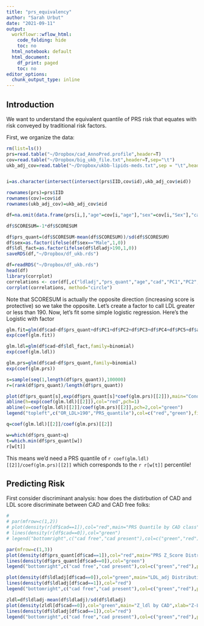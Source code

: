 ```yaml
---
title: "prs_equivalency"
author: "Sarah Urbut"
date: "2021-09-11"
output: 
  workflowr::wflow_html:
    code_folding: hide
    toc: no
  html_notebook: default
  html_document:
    df_print: paged
    toc: no
editor_options:
  chunk_output_type: inline
---
```


## Introduction

We want to understand the equivalent quantile of PRS risk that equates with risk conveyed by traditional risk factors.

First, we organize the data:
```r
rm(list=ls())
prs=read.table("~/Dropbox/cad_AnnoPred.profile",header=T)
cov=read.table("~/Dropbox/big_ukb_file.txt",header=T,sep="\t")
ukb_adj_cov=read.table("~/Dropbox/ukbb-lipids-meds.txt",sep = "\t",header = T)


i=as.character(intersect(intersect(prs$IID,cov$id),ukb_adj_cov$eid))

rownames(prs)=prs$IID
rownames(cov)=cov$id
rownames(ukb_adj_cov)=ukb_adj_cov$eid

df=na.omit(data.frame(prs[i,],"age"=cov[i,"age"],"sex"=cov[i,"Sex"],"cad"=cov[i,"Incd_Coronary_Artery_Disease_HARD"],cov[i,c("PC1","PC2","PC3","PC4","PC5")],"ldladj"=ukb_adj_cov[i,"ldladj"]))

df$SCORESUM=-1*df$SCORESUM

df$prs_quant=(df$SCORESUM-mean(df$SCORESUM))/sd(df$SCORESUM)
df$sex=as.factor(ifelse(df$sex=="Male",1,0))
df$ldl_fact=as.factor(ifelse(df$ldladj>190,1,0))
saveRDS(df,"~/Dropbox/df_ukb.rds")
```

```r
df=readRDS("~/Dropbox/df_ukb.rds")
head(df)
library(corrplot)
correlations <- cor(df[,c("ldladj","prs_quant","age","cad","PC1","PC2","PC3","PC4","PC5")])
corrplot(correlations, method="circle")
```

Note that SCORESUM is actually the opposite direction (increasing score is protective) so we take the opposite. Let's create a factor to call LDL greater or less than 190. Now, let's fit some simple logistic regression. Here's the Logistic with factor

```r
glm.fit=glm(df$cad~df$prs_quant+df$PC1+df$PC2+df$PC3+df$PC4+df$PC5+df$age+df$sex+df$ldl_fact,family=binomial)
exp(coef(glm.fit))

glm.ldl=glm(df$cad~df$ldl_fact,family=binomial)
exp(coef(glm.ldl))

glm.prs=glm(df$cad~df$prs_quant,family=binomial)
exp(coef(glm.prs))

s=sample(seq(1,length(df$prs_quant)),100000)
r=(rank(df$prs_quant)/length(df$prs_quant))

plot(df$prs_quant[s],exp(df$prs_quant[s]*coef(glm.prs)[[2]]),main="Conditional OR CAD for PRS_quantile",xlab='PRS_Quantile',ylab="Conditional OR")
abline(h=exp(coef(glm.ldl)[[2]]),col="red",pch=1)
abline(v=coef(glm.ldl)[[2]]/coef(glm.prs)[[2]],pch=2,col="green")
legend("topleft",c("OR_LDL>190","PRS_quantile"),col=c("red","green"),fill=c("red","green"))

q=coef(glm.ldl)[[2]]/coef(glm.prs)[[2]]

w=which(df$prs_quant>q)
t=which.min(df$prs_quant[w])
r[w[t]]
```

This means we'd need a PRS quantile of `r coef(glm.ldl)[[2]]/coef(glm.prs)[[2]]` which corresponds to the `r r[w[t]]` percentile!



## Predicting Risk

First consider discriminant analysis: how does the distirbution of CAD and LDL score discriminate between CAD and CAD free folks:
```r
# 
# par(mfrow=c(1,2))
# plot(density(r[df$cad==1]),col="red",main="PRS Quantile by CAD class",xlab="Quantile")
# lines(density(r[df$cad==0]),col="green")
# legend("bottomright",c("cad free","cad present"),col=c("green","red"),pch=1)

par(mfrow=c(1,3))
plot(density(df$prs_quant[df$cad==1]),col="red",main="PRS Z_Score Distribution by CAD class",xlab="Z_Score")
lines(density(df$prs_quant[df$cad==0]),col="green")
legend("bottomright",c("cad free","cad present"),col=c("green","red"),pch=1)

plot(density(df$ldladj[df$cad==0]),col="green",main="LDL_adj Distribution by CAD class",xlab="LDL-adjusted")
lines(density(df$ldladj[df$cad==1]),col="red")
legend("bottomright",c("cad free","cad present"),col=c("green","red"),pch=1)

zldl=df$ldladj-mean(df$ldladj)/sd(df$ldladj)
plot(density(zldl[df$cad==0]),col="green",main="Z_ldl by CAD",xlab="Z-Ldl")
lines(density(df$ldladj[df$cad==1]),col="red")
legend("bottomright",c("cad free","cad present"),col=c("green","red"),pch=1)
```
